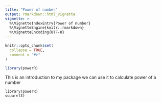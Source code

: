 ```yaml
---
title: "Power of number"
output: rmarkdown::html_vignette
vignette: >
  %\VignetteIndexEntry{Power of number}
  %\VignetteEngine{knitr::rmarkdown}
  %\VignetteEncoding{UTF-8}
---
```


```r
knitr::opts_chunk$set(
  collapse = TRUE,
  comment = "#>"
)
```

```r
library(powerR)
```
This is an introduction to my package 
we can use it to calculate power of a number
```
library(powerR)
square(3)
```
